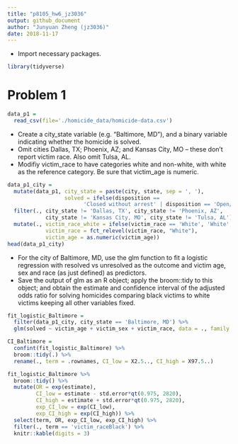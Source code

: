 ```yaml
---
title: "p8105_hw6_jz3036"
output: github_document
author: "Junyuan Zheng (jz3036)"
date: 2018-11-17
---
```


* Import necessary packages.
```r
library(tidyverse)
```

# Problem 1

```r
data_p1 = 
  read_csv(file='./homicide_data/homicide-data.csv')
```

* Create a city_state variable (e.g. “Baltimore, MD”), and a binary variable indicating whether the homicide is solved.
* Omit cities Dallas, TX; Phoenix, AZ; and Kansas City, MO – these don’t report victim race. Also omit Tulsa, AL.
* Modifiy victim_race to have categories white and non-white, with white as the reference category. Be sure that victim_age is numeric.
```r
data_p1_city = 
  mutate(data_p1, city_state = paste(city, state, sep = ', '),
                  solved = ifelse(disposition == 
                        'Closed without arrest' | disposition == 'Open/No arrest', 0, 1)) %>%
  filter(., city_state != 'Dallas, TX', city_state != 'Phoenix, AZ',
            city_state != 'Kansas City, MO', city_state != 'Tulsa, AL') %>% 
  mutate(., victim_race_white = ifelse(victim_race == 'White', 'White', 'Non-white'),
            victim_race = fct_relevel(victim_race, "White"),
            victim_age = as.numeric(victim_age))
head(data_p1_city)
```

* For the city of Baltimore, MD, use the glm function to fit a logistic regression with resolved vs unresolved as the outcome and victim age, sex and race (as just defined) as predictors.
* Save the output of glm as an R object; apply the broom::tidy to this object; and obtain the estimate and confidence interval of the adjusted odds ratio for solving homicides comparing black victims to white victims keeping all other variables fixed.
```r
fit_logistic_Baltimore = 
  filter(data_p1_city, city_state == 'Baltimore, MD') %>% 
  glm(solved ~ victim_age + victim_sex + victim_race, data = ., family = binomial())

CI_Baltimore = 
  confint(fit_logistic_Baltimore) %>% 
  broom::tidy(.) %>% 
  rename(., term = .rownames, CI_low = X2.5.., CI_high = X97.5..)

fit_logistic_Baltimore %>% 
  broom::tidy() %>% 
  mutate(OR = exp(estimate),
         CI_low = estimate - std.error*qt(0.975, 2820),
         CI_high = estimate + std.error*qt(0.975, 2820),
         exp_CI_low = exp(CI_low),
         exp_CI_high = exp(CI_high)) %>%
  select(term, OR, exp_CI_low, exp_CI_high) %>%
  filter(., term == 'victim_raceBlack') %>% 
  knitr::kable(digits = 3)
```


